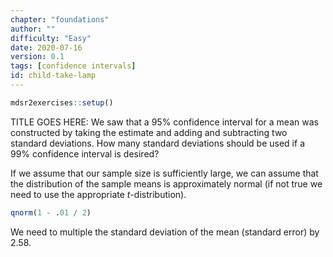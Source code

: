 ```yaml
---
chapter: "foundations"
author: ""
difficulty: "Easy"
date: 2020-07-16 
version: 0.1
tags: [confidence intervals]
id: child-take-lamp
---
```


```r
mdsr2exercises::setup()
```

TITLE GOES HERE: We saw that a 95% confidence interval for a mean was constructed by taking the estimate and adding and subtracting two standard deviations.  How many standard deviations should be used if a 99% confidence interval is desired?

 <!--begin-answer-->
If we assume that our sample size is sufficiently large, we can assume that the distribution of the 
sample means is approximately normal (if not true we need to use the appropriate $t$-distribution).  
```r
qnorm(1 - .01 / 2)
```
We need to multiple the standard deviation of the mean (standard error) by 2.58.
  <!--end-answer-->


